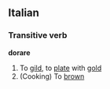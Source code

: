 ==Italian==
===Transitive verb===
'''dorare'''
# To [[gild]], to [[plate]] with [[gold]]
# (Cooking) To [[brown]]
{{it-conj-are|dor|avere}}